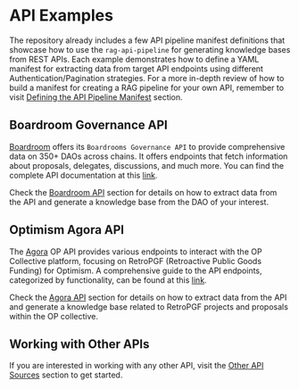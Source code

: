 # API Examples
The repository already includes a few API pipeline manifest definitions that showcase how to use the `rag-api-pipeline` for generating knowledge bases from REST APIs. 
Each example demonstrates how to define a YAML manifest for extracting data from target API endpoints using different Authentication/Pagination strategies. 
For a more in-depth review of how to build a manifest for creating a RAG pipeline for your own API, remember to visit [Defining the API Pipeline Manifest](/manifest-definition) section.

## Boardroom Governance API
[Boardroom](https://boardroom.io/) offers its `Boardrooms Governance API` to provide comprehensive data on 350+ DAOs across chains. It offers endpoints that fetch information about proposals, delegates, discussions, and much more. You can find the complete API documentation at this [link](https://docs.boardroom.io/docs/api/cd5e0c8aa2bc1-overview).

Check the [Boardroom API](/apis/boardroom-api) section for details on how to extract data from the API and generate a knowledge base from the DAO of your interest.

## Optimism Agora API
The [Agora](https://www.agora.xyz/#Product) OP API provides various endpoints to interact with the OP Collective platform, focusing on RetroPGF (Retroactive Public Goods Funding) for Optimism. A comprehensive guide to the API endpoints, categorized by functionality, can be found at this [link](https://vote.optimism.io/api_v1).

Check the [Agora API](/apis/agora-api) section for details on how to extract data from the API and generate a knowledge base related to RetroPGF projects and proposals within the OP collective.

## Working with Other APIs
If you are interested in working with any other API, visit the [Other API Sources](/apis/other-api-sources) section to get started.
